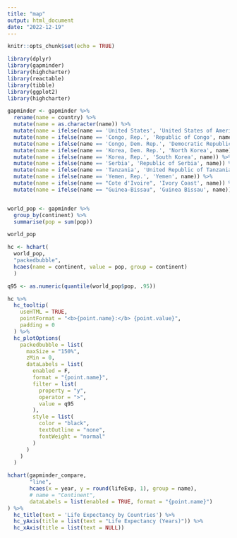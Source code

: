 ```yaml
---
title: "map"
output: html_document
date: "2022-12-19"
---
```


```r
knitr::opts_chunk$set(echo = TRUE)
```


```r

library(dplyr)
library(gapminder)
library(highcharter)
library(reactable)
library(tibble)
library(ggplot2)
library(highcharter)

```


```r

gapminder <- gapminder %>%
  rename(name = country) %>%
  mutate(name = as.character(name)) %>%
  mutate(name = ifelse(name == 'United States', 'United States of America', name)) %>%
  mutate(name = ifelse(name == 'Congo, Rep.', 'Republic of Congo', name)) %>%
  mutate(name = ifelse(name == 'Congo, Dem. Rep.', 'Democratic Republic of the Congo', name)) %>%
  mutate(name = ifelse(name == 'Korea, Dem. Rep.', 'North Korea', name)) %>%
  mutate(name = ifelse(name == 'Korea, Rep.', 'South Korea', name)) %>%
  mutate(name = ifelse(name == 'Serbia', 'Republic of Serbia', name)) %>%
  mutate(name = ifelse(name == 'Tanzania', 'United Republic of Tanzania', name)) %>%
  mutate(name = ifelse(name == 'Yemen, Rep.', 'Yemen', name)) %>%
  mutate(name = ifelse(name == "Cote d'Ivoire", 'Ivory Coast', name)) %>%
  mutate(name = ifelse(name == "Guinea-Bissau", 'Guinea Bissau', name))



```



```r

world_pop <- gapminder %>% 
  group_by(continent) %>% 
  summarise(pop = sum(pop))

world_pop 


```




```r

hc <- hchart(
  world_pop,
  "packedbubble", 
  hcaes(name = continent, value = pop, group = continent)
  )

q95 <- as.numeric(quantile(world_pop$pop, .95))

hc %>% 
  hc_tooltip(
    useHTML = TRUE,
    pointFormat = "<b>{point.name}:</b> {point.value}",
    padding = 0
  ) %>% 
  hc_plotOptions(
    packedbubble = list(
      maxSize = "150%",
      zMin = 0,
      dataLabels = list(
        enabled = F,
        format = "{point.name}",
        filter = list(
          property = "y",
          operator = ">",
          value = q95
        ),
        style = list(
          color = "black",
          textOutline = "none",
          fontWeight = "normal"
        )
      )
    )
  )

```



```r


hchart(gapminder_compare,
       "line",
       hcaes(x = year, y = round(lifeExp, 1), group = name),
       # name = "Continent",
       dataLabels = list(enabled = TRUE, format = "{point.name}")
) %>%
  hc_title(text = 'Life Expectancy by Countries') %>%
  hc_yAxis(title = list(text = "Life Expectancy (Years)")) %>%
  hc_xAxis(title = list(text = NULL))

```


